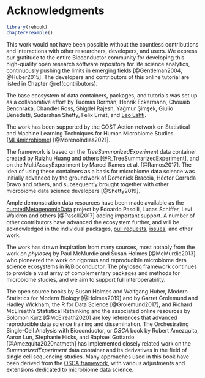 
# Acknowledgments {#acknowledgments}

```r
library(rebook)
chapterPreamble()
```

This work would not have been possible without the countless
contributions and interactions with other researchers, developers, and
users. We express our gratitude to the entire Bioconductor community
for developing this high-quality open research software repository for
life science analytics, continuously pushing the limits in emerging
fields [@Gentleman2004, @Huber2015]. The developers and contributors
of this online tutorial are listed in Chapter \@ref(contributors).

The base ecosystem of data containers, packages, and tutorials was set
up as a collaborative effort by Tuomas Borman, Henrik Eckermann,
Chouaib Benchraka, Chandler Ross, Shigdel Rajesh, Yağmur Şimşek,
Giulio Benedetti, Sudarshan Shetty, Felix Ernst, and [Leo
Lahti](http://www.iki.fi/Leo.Lahti).

The work has been supported by the COST Action network on Statistical
and Machine Learning Techniques for Human Microbiome Studies
([ML4microbiome](https://www.ml4microbiome.eu/)) [@MorenoIndias2021].

The framework is based on the _TreeSummarizedExperiment_ data
container created by Ruizhu Huang and others
[@R_TreeSummarizedExperiment], and on the MultiAssayExperiment by
Marcel Ramos et al. [@Ramos2017]. The idea of using these containers
as a basis for microbiome data science was initially advanced by the
groundwork of Domenick Braccia, Héctor Corrada Bravo and others, and
subsequently brought together with other microbiome data science
developers [@Shetty2019].

Ample demonstration data resources have been made available as the
[curatedMetagenomicData](https://waldronlab.io/curatedMetagenomicData/)
project by Edoardo Pasolli, Lucas Schiffer, Levi Waldron and others
[@Pasolli2017] adding important support.
A number of other contributors have advanced the ecosystem
further, and will be acknowledged in the individual
packages, [pull
requests](https://github.com/microbiome/OMA/graphs/contributors),
[issues](https://github.com/microbiome/OMA/issues), and other work.

The work has drawn inspiration from many sources, most notably from
the work on _phyloseq_ by Paul McMurdie and Susan Holmes
[@McMurdie2013] who pioneered the work on rigorous and reproducible
microbiome data science ecosystems in R/Bioconductor. The phyloseq
framework continues to provide a vast array of complementary packages
and methods for microbiome studies, and we aim to support full
interoperability.

The open source books by Susan Holmes and Wolfgang Huber, Modern
Statistics for Modern Biology [@Holmes2019] and by Garret Grolemund
and Hadley Wickham, the R for Data Science [@Grolemund2017], and
Richard McElreath's Statistical Rethinking and the associated online
resources by Solomon Kurz [@McElreath2020] are key references that
advanced reproducible data science training and dissemination. The
Orchestrating Single-Cell Analysis with Bioconductor, or _OSCA_ book
by Robert Amezquita, Aaron Lun, Stephanie Hicks, and Raphael Gottardo
[@Amezquita2020natmeth] has implemented closely related work on the
_SummarizedExperiment_ data container and its derivatives in the field
of single cell sequencing studies. Many approaches used in this book
have been derived from the [OSCA
framework](https://bioconductor.org/books/release/OSCA/), with various
adjustments and extensions dedicated to microbiome data science.

